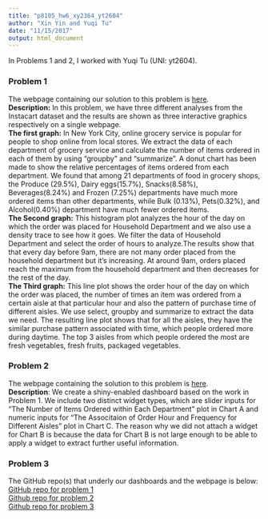 ```yaml
---
title: "p8105_hw6_xy2364_yt2604"
author: "Xin Yin and Yuqi Tu"
date: "11/15/2017"
output: html_document
---
```


In Problems 1 and 2, I worked with Yuqi Tu (UNI: yt2604).

### Problem 1
The webpage containing our solution to this problem is [here](https://tuyuqi.github.io/p8105_hw6_yt2604/).   
**Description:** In this problem, we have three different analyses from the Instacart dataset and the results are shown as three interactive graphics respectively on a single webpage.  
**The first graph:** In New York City, online grocery service is popular for people to shop online from local stores. We extract the data of each department of grocery service and calculate the number of items ordered in each of them by using "groupby" and "summarize". A donut chart has been made to show the relative percentages of items ordered from each department. We found that among 21 departments of food in grocery shops, the Produce (29.5%), Dairy eggs(15.7%), Snacks(8.58%), Beverages(8.24%) and Frozen (7.25%) departments have much more ordered items than other departments, while Bulk (0.13%), Pets(0.32%), and Alcohol(0.40%) department have much fewer ordered items.   
**The Second graph:** This histogram plot analyzes the hour of the day on which the order was placed for Household Department and we also use a density trace to see how it goes. We filter the data of Household Department and select the order of hours to analyze.The results show that that every day before 9am, there are not many order placed from the household department but it's increasing. At around 9am, orders placed reach the maximum from the household department and then decreases for the rest of the day.  
**The Third graph:** This line plot shows the order hour of the day on which the order was placed, the number of times an item was ordered from a certain aisle at that particular hour and also the pattern of purchase time of different aisles. We use select, groupby and summarize to extract the data we need. The resulting line plot shows that for all the aisles, they have the similar purchase pattern associated with time, which people ordered more during daytime. The top 3 aisles from which people ordered the most are fresh vegetables, fresh fruits, packaged vegetables. 



### Problem 2
The webpage containing the solution to this problem is [here]().  
**Description**: We create a shiny-enabled dashboard based on the work in Problem 1. We include two distinct widget types, which are slider inputs for "The Number of Items Ordered within Each Department" plot in Chart A and numeric inputs for "The Associtaion of Order Hour and Frequency for Different Aisles" plot in Chart C. The reason why we did not attach a widget for Chart B is because the data for Chart B is not large enough to be able to apply a widget to extract further useful information. 


### Problem 3
The GitHub repo(s) that underly our dashboards and the webpage is below:  
[GitHub repo for problem 1](https://github.com/tuyuqi/p8105_hw6_yt2604)  
[Github repo for problem 2](https://github.com/tuyuqi/p8105_hw6_yt2604_xy2364_problem2)  
[Github repo for problem 3]()




